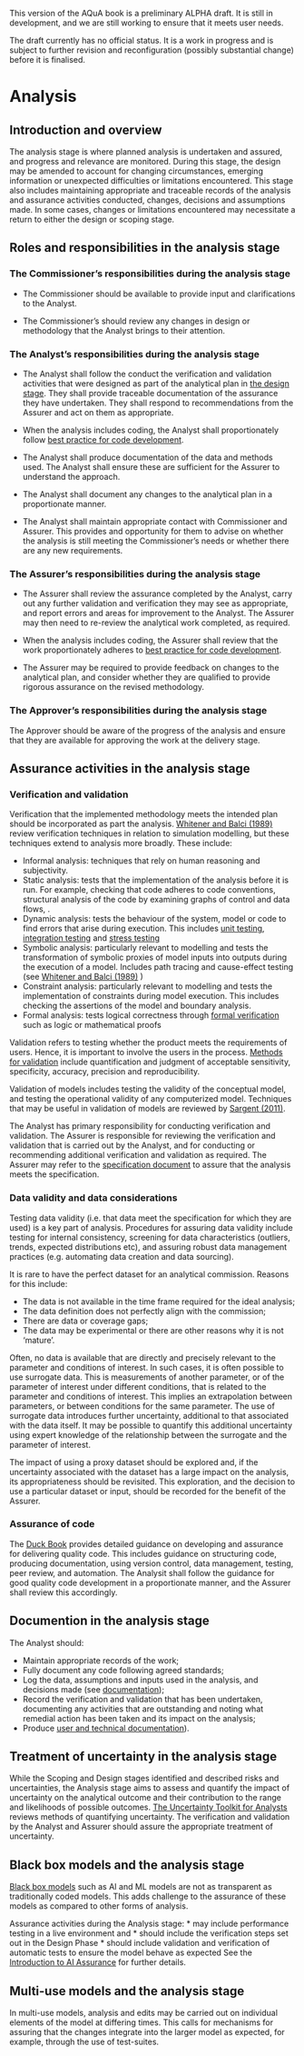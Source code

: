 ::: {.callout-important}
This version of the AQuA book is a preliminary ALPHA draft.  It is still in development, and we are still working to ensure that it meets user needs. 

The draft currently has no official status. It is a work in progress and is subject to further revision and reconfiguration (possibly substantial change) before it is finalised. 
:::

# Analysis

## Introduction and overview

The analysis stage is where planned analysis is undertaken and assured, and progress and relevance are monitored. During this stage, the design may be amended to account for changing circumstances, emerging information or unexpected difficulties or limitations encountered. This stage also includes maintaining appropriate and traceable records of the analysis and assurance activities conducted, changes, decisions and assumptions made. In some cases, changes or limitations encountered may necessitate a return to either the design or scoping stage. 


## Roles and responsibilities in the analysis stage

### The Commissioner's responsibilities during the analysis stage

* The Commissioner should be available to provide input and clarifications to the Analyst.

* The Commissioner’s should review any changes in design or methodology that the Analyst brings to their attention. 




### The Analyst's responsibilities during the analysis stage

* The Analyst shall follow the  conduct the verification and validation activities that were designed as part of the analytical plan in [the design stage](design.html#the-design-stage). They shall provide traceable documentation of the assurance they have undertaken. They shall respond to recommendations from the Assurer and act on them as appropriate.

* When the analysis includes coding, the Analyst shall proportionately follow [best practice for code development](#assurance-of-code).

* The Analyst shall produce documentation of the data and methods used. The Analyst shall ensure these are sufficient for the Assurer to understand the approach.

* The Analyst shall document any changes to the analytical plan in a proportionate manner.

* The Analyst shall maintain appropriate contact with Commissioner and Assurer. This provides and opportunity for them to advise on whether the analysis is still meeting the Commissioner's needs or whether there are any new requirements.


### The Assurer's responsibilities during the analysis stage

* The Assurer shall review the assurance completed by the Analyst, carry out any further validation and verification they may see as appropriate, and report errors and areas for improvement to the Analyst. The Assurer may then need to re-review the analytical work completed, as required. 

* When the analysis includes coding, the Assurer shall review that the work proportionately adheres to [best practice for code development](#assurance-of-code).

* The Assurer may be required to provide feedback on changes to the analytical plan, and consider whether they are qualified to provide rigorous assurance on the revised methodology.





### The Approver's responsibilities during the analysis stage

The Approver should be aware of the progress of the analysis and ensure that they are available for approving the work at the delivery stage.


## Assurance activities in the analysis stage

### Verification and validation

Verification that the implemented methodology meets the intended plan should be incorporated as part the analysis. [Whitener and Balci (1989)](https://typeset.io/pdf/guidelines-for-selecting-and-using-simulation-model-143kzp6h5s.pdf) review verification techniques in relation to simulation modelling, but these techniques extend to analysis more broadly. These include:

- Informal analysis: techniques that rely on human reasoning and subjectivity.
- Static analysis: tests that the implementation of the analysis before it is run. For example, checking that code adheres to code conventions, structural analysis of the code by examining graphs of control and data flows, .
- Dynamic analysis: tests the behaviour of the system, model or code to find errors that arise during execution. This includes [unit testing](https://en.wikipedia.org/wiki/Unit_testing), [integration testing](https://en.wikipedia.org/wiki/Integration_testing) and [stress testing](https://en.wikipedia.org/wiki/Stress_testing_(computing))
- Symbolic analysis:  particularly relevant to modelling and tests the transformation of symbolic proxies of model inputs into outputs during the execution of a model. Includes path tracing and cause-effect testing (see [Whitener and Balci (1989)](https://typeset.io/pdf/guidelines-for-selecting-and-using-simulation-model-143kzp6h5s.pdf) )
- Constraint analysis: particularly relevant to modelling and tests the implementation of constraints during model execution. This includes checking the assertions of the model and boundary analysis.
- Formal analysis: tests logical correctness through [formal verification](https://en.wikipedia.org/wiki/Formal_verification#Formal_verification_for_software) such as logic or mathematical proofs



Validation refers to testing whether the product meets the requirements of users. Hence, it is important to involve the users in the process. [Methods for validation](https://en.wikipedia.org/wiki/Verification_and_validation#Aspects_of_analytical_methods_validation_) include quantification and judgment of acceptable sensitivity, specificity, accuracy, precision and reproducibility.

Validation of models includes testing the validity of the conceptual model, and testing the operational validity of any computerized model.  Techniques that may be useful in validation of models are reviewed by [Sargent (2011)](https://www.informs-sim.org/wsc11papers/016.pdf).

The Analyst has primary responsibility for conducting verification and validation. The Assurer is responsible for reviewing the verification and validation that is carried out by the Analyst, and for conducting or recommending additional verification and validation as required. The Assurer may refer to the [specification document](delivery_and_communication.html#specification-documentation) to assure that the analysis meets the specification.

### Data validity and data considerations 

Testing data validity (i.e. that data meet the specification for which they are used) is a key part of analysis. Procedures for assuring data validity include testing for internal consistency, screening for data characteristics (outliers, trends, expected distributions etc), and assuring robust data management practices (e.g. automating data creation and data sourcing).

It is rare to have the perfect dataset for an analytical commission. Reasons for this include:

* The data is not available in the time frame required for the ideal analysis;  
* The data definition does not perfectly align with the commission;    
* There are data or coverage gaps;    
* The data may be experimental or there are other reasons why it is not ‘mature’.    

Often, no data is available that are directly and precisely relevant to the parameter and conditions of interest. In such cases, it is often possible to use surrogate data. This is measurements of another parameter, or of the parameter of interest under different conditions, that is related to the parameter and conditions of interest. This implies an extrapolation between parameters, or between conditions for the same parameter. The use of surrogate data introduces further uncertainty, additional to that associated with the data itself. It may be possible to quantify this additional uncertainty using expert knowledge of the relationship between the surrogate and the parameter of interest.

The impact of using a proxy dataset should be explored and, if the uncertainty associated with the dataset has a large impact on the analysis, its appropriateness should be revisited. This exploration, and the decision to use a particular dataset or input, should be recorded for the benefit of the Assurer. 

### Assurance of code

The [Duck Book](https://best-practice-and-impact.github.io/qa-of-code-guidance/intro.html) provides detailed guidance on developing and assurance for delivering quality code. This includes guidance on structuring code, producing documentation, using version control, data management, testing, peer review, and automation.  The Analysit shall follow the guidance for good quality code development in a proportionate manner, and the Assurer shall review this accordingly.


## Documention in the analysis stage 

The Analyst should:

* Maintain appropriate records of the work;
* Fully document any code following agreed standards;
* Log the data, assumptions and inputs used in the analysis, and decisions made (see [documentation](#definitions_and_key_concepts/#def_documentation));
* Record the verification and validation that has been undertaken, documenting any activities that are outstanding and noting what remedial action has been taken and its impact on the analysis;
* Produce [user and technical documentation](#definitions_and_key_concepts/#def_documentation)).

## Treatment of uncertainty in the analysis stage

While the Scoping and Design stages identified and described risks and uncertainties, the Analysis stage aims to assess and quantify the impact of uncertainty on the analytical outcome and their contribution to the range and likelihoods of possible outcomes. [The Uncertainty Toolkit for Analysts](hhttps://analystsuncertaintytoolkit.github.io/UncertaintyWeb/chapter_5.html) reviews methods of quantifying uncertainty. The verification and validation by the Analyst and Assurer should assure the appropriate treatment of uncertainty.



## Black box models and the analysis stage

[Black box models](definitions_and_key_concepts.qmd/#black_box)  such as AI and ML models are not as transparent as traditionally coded models. This adds challenge to the assurance of these models as compared to other forms of analysis. 

Assurance activities during the Analysis stage:
* may include performance testing in a live environment and 
* should include the verification steps set out in the Design Phase
* should include validation and verification of automatic tests to ensure the model behave as expected
See the [Introduction to AI Assurance](https://www.gov.uk/government/publications/introduction-to-ai-assurance) for further details.



## Multi-use models and the analysis stage

In multi-use models, analysis and edits may be carried out on individual elements of the model at differing times. This calls for mechanisms for assuring that the changes integrate into the larger model as expected, for example, through the use of test-suites.

